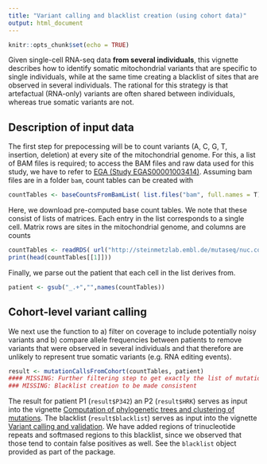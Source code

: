 ```yaml
---
title: "Variant calling and blacklist creation (using cohort data)"
output: html_document
---
```


```r
knitr::opts_chunk$set(echo = TRUE)
```

Given single-cell RNA-seq data **from several individuals**, this vignette describes how to identify somatic mitochondrial variants that are specific to single individuals, while at the same time creating a blacklist of sites that are observed in several individuals. The rational for this strategy is that artefactual (RNA-only) variants are often shared between individuals, whereas true somatic variants are not.

## Description of input data

The first step for prepocessing will be to count variants (A, C, G, T, insertion, deletion) at every site of the mitochondrial genome. For this, a list of BAM files is required; to access the BAM files and raw data used for this study, we have to refer to [EGA (Study EGAS00001003414)](https://www.ebi.ac.uk/ega/studies/EGAS00001003414). Assuming bam files are in a folder `bam`, count tables can be created with


```r
countTables <- baseCountsFromBamList( list.files("bam", full.names = T) )
```

Here, we download pre-computed base count tables. We note that these consist of lists of matrices. Each entry in the list corresponds to a single cell. Matrix rows are sites in the mitochondrial genome, and columns are counts 

```r
countTables <- readRDS( url("http://steinmetzlab.embl.de/mutaseq/nuc.count.per.position.RDS") )
print(head(countTables[[1]]))
```

Finally, we parse out the patient that each cell in the list derives from.
```r
patient <- gsub("_.+","",names(countTables))
```

## Cohort-level variant calling

We next use the \code{\link{mutationCallsFromCohort}} function to a) filter on coverage to include potentially noisy variants and b) compare allele frequencies between patients to remove variants that were observed in several individuals and that therefore are unlikely to represent true somatic variants (e.g. RNA editing events).

```r
result <- mutationCallsFromCohort(countTables, patient)
#### MISSING: Further filtering step to get exactly the list of mutations used for P342 and HRK?? Was there further filtering using blacklist$three or blacklist$masked
### MISSING: Blacklist creation to be made consistent
```

The result for patient P1 (`result$P342`) an P2 (`result$HRK`) serves as input into the vignette [Computation of phylogenetic trees and clustering of mutations](clustering.html). The blacklist (`result$blacklist`) serves as input into the vignette [Variant calling and validation](calling.html). We have added regions of trinucleotide repeats and softmased regions to this blacklist, since we observed that those tend to contain false positives as well. See the `blacklist` object provided as part of the package.
